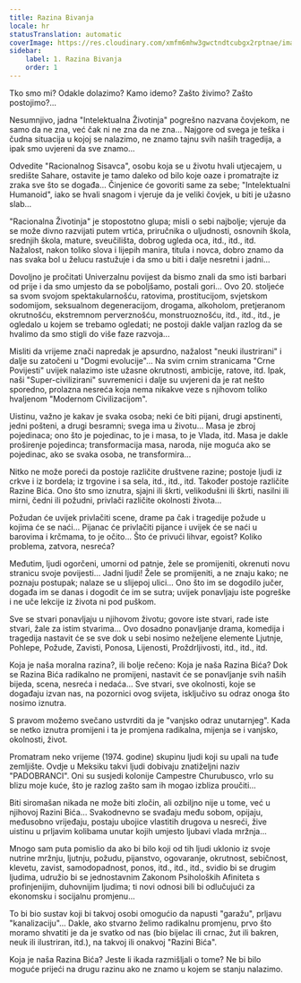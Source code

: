 ```yaml
---
title: Razina Bivanja
locale: hr
statusTranslation: automatic
coverImage: https://res.cloudinary.com/xmfm6mhw3gwctndtcubgx2rptnae/image/upload/v1740468922/small_cover_tratado_de_psicologia_revolucionaria_a4c0dca4e0.webp
sidebar:
    label: 1. Razina Bivanja
    order: 1
---
```

Tko smo mi? Odakle dolazimo? Kamo idemo? Zašto živimo? Zašto postojimo?...

Nesumnjivo, jadna "Intelektualna Životinja" pogrešno nazvana čovjekom, ne samo da ne zna, već čak ni ne zna da ne zna... Najgore od svega je teška i čudna situacija u kojoj se nalazimo, ne znamo tajnu svih naših tragedija, a ipak smo uvjereni da sve znamo...

Odvedite "Racionalnog Sisavca", osobu koja se u životu hvali utjecajem, u središte Sahare, ostavite je tamo daleko od bilo koje oaze i promatrajte iz zraka sve što se događa... Činjenice će govoriti same za sebe; "Intelektualni Humanoid", iako se hvali snagom i vjeruje da je veliki čovjek, u biti je užasno slab...

"Racionalna Životinja" je stopostotno glupa; misli o sebi najbolje; vjeruje da se može divno razvijati putem vrtića, priručnika o uljudnosti, osnovnih škola, srednjih škola, mature, sveučilišta, dobrog ugleda oca, itd., itd., itd. Nažalost, nakon toliko slova i lijepih manira, titula i novca, dobro znamo da nas svaka bol u želucu rastužuje i da smo u biti i dalje nesretni i jadni...

Dovoljno je pročitati Univerzalnu povijest da bismo znali da smo isti barbari od prije i da smo umjesto da se poboljšamo, postali gori... Ovo 20. stoljeće sa svom svojom spektakularnošću, ratovima, prostitucijom, svjetskom sodomijom, seksualnom degeneracijom, drogama, alkoholom, pretjeranom okrutnošću, ekstremnom perverznošću, monstruoznošću, itd., itd., itd., je ogledalo u kojem se trebamo ogledati; ne postoji dakle valjan razlog da se hvalimo da smo stigli do više faze razvoja...

Misliti da vrijeme znači napredak je apsurdno, nažalost "neuki ilustrirani" i dalje su zatočeni u "Dogmi evolucije"... Na svim crnim stranicama "Crne Povijesti" uvijek nalazimo iste užasne okrutnosti, ambicije, ratove, itd. Ipak, naši "Super-civilizirani" suvremenici i dalje su uvjereni da je rat nešto sporedno, prolazna nesreća koja nema nikakve veze s njihovom toliko hvaljenom "Modernom Civilizacijom".

Uistinu, važno je kakav je svaka osoba; neki će biti pijani, drugi apstinenti, jedni pošteni, a drugi besramni; svega ima u životu... Masa je zbroj pojedinaca; ono što je pojedinac, to je i masa, to je Vlada, itd. Masa je dakle proširenje pojedinca; transformacija masa, naroda, nije moguća ako se pojedinac, ako se svaka osoba, ne transformira...

Nitko ne može poreći da postoje različite društvene razine; postoje ljudi iz crkve i iz bordela; iz trgovine i sa sela, itd., itd., itd. Također postoje različite Razine Bića. Ono što smo iznutra, sjajni ili škrti, velikodušni ili škrti, nasilni ili mirni, čedni ili požudni, privlači različite okolnosti života...

Požudan će uvijek privlačiti scene, drame pa čak i tragedije požude u kojima će se naći... Pijanac će privlačiti pijance i uvijek će se naći u barovima i krčmama, to je očito... Što će privući lihvar, egoist? Koliko problema, zatvora, nesreća?

Međutim, ljudi ogorčeni, umorni od patnje, žele se promijeniti, okrenuti novu stranicu svoje povijesti... Jadni ljudi! Žele se promijeniti, a ne znaju kako; ne poznaju postupak; nalaze se u slijepoj ulici... Ono što im se dogodilo jučer, događa im se danas i dogodit će im se sutra; uvijek ponavljaju iste pogreške i ne uče lekcije iz života ni pod puškom.

Sve se stvari ponavljaju u njihovom životu; govore iste stvari, rade iste stvari, žale za istim stvarima... Ovo dosadno ponavljanje drama, komedija i tragedija nastavit će se sve dok u sebi nosimo neželjene elemente Ljutnje, Pohlepe, Požude, Zavisti, Ponosa, Lijenosti, Proždrljivosti, itd., itd., itd.

Koja je naša moralna razina?, ili bolje rečeno: Koja je naša Razina Bića? Dok se Razina Bića radikalno ne promijeni, nastavit će se ponavljanje svih naših bijeda, scena, nesreća i nedaća... Sve stvari, sve okolnosti, koje se događaju izvan nas, na pozornici ovog svijeta, isključivo su odraz onoga što nosimo iznutra.

S pravom možemo svečano ustvrditi da je "vanjsko odraz unutarnjeg". Kada se netko iznutra promijeni i ta je promjena radikalna, mijenja se i vanjsko, okolnosti, život.

Promatram neko vrijeme (1974. godine) skupinu ljudi koji su upali na tuđe zemljište. Ovdje u Meksiku takvi ljudi dobivaju znatiželjni naziv "PADOBRANCI". Oni su susjedi kolonije Campestre Churubusco, vrlo su blizu moje kuće, što je razlog zašto sam ih mogao izbliza proučiti...

Biti siromašan nikada ne može biti zločin, ali ozbiljno nije u tome, već u njihovoj Razini Bića... Svakodnevno se svađaju među sobom, opijaju, međusobno vrijeđaju, postaju ubojice vlastitih drugova u nesreći, žive uistinu u prljavim kolibama unutar kojih umjesto ljubavi vlada mržnja...

Mnogo sam puta pomislio da ako bi bilo koji od tih ljudi uklonio iz svoje nutrine mržnju, ljutnju, požudu, pijanstvo, ogovaranje, okrutnost, sebičnost, klevetu, zavist, samodopadnost, ponos, itd., itd., itd., svidio bi se drugim ljudima, udružio bi se jednostavnim Zakonom Psiholoških Afiniteta s profinjenijim, duhovnijim ljudima; ti novi odnosi bili bi odlučujući za ekonomsku i socijalnu promjenu...

To bi bio sustav koji bi takvoj osobi omogućio da napusti "garažu", prljavu "kanalizaciju"... Dakle, ako stvarno želimo radikalnu promjenu, prvo što moramo shvatiti je da je svatko od nas (bio bijelac ili crnac, žut ili bakren, neuk ili ilustriran, itd.), na takvoj ili onakvoj "Razini Bića".

Koja je naša Razina Bića? Jeste li ikada razmišljali o tome? Ne bi bilo moguće prijeći na drugu razinu ako ne znamo u kojem se stanju nalazimo.

